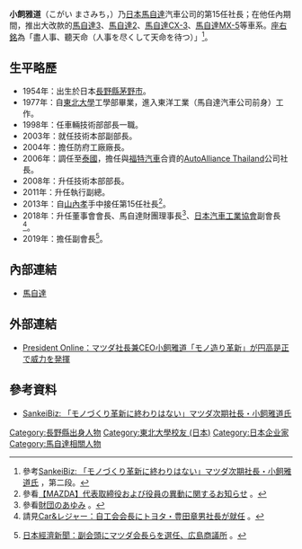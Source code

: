 {{Infobox Person
| name        = 小飼雅道
| image       = 
| caption     = 
| birth_date  = 1954年8月24日
| birth_place = {{JPN}}[[長野縣|長野縣]][[茅野市|茅野市]]
| death_date  = 
| death_place = 
| education   = [[東北大學_(日本)|東北大學]]工學部
| occupation  = [[馬自達|馬自達]]汽車公司董事會會長
| spouse      = 
| parents     = 
| children    = 
}}
{{japanese|japanese=小飼雅道|kana=こがい まさみち|romaji=Kogai Masamichi|image=}}
'''小飼雅道'''（{{ja}}こがい まさみち，{{bd|1954年|8月24日|||catIdx=K小}}）乃[[日本|日本]][[馬自達|馬自達]]汽車公司的第15任社長；在他任內期間，推出大改款的[[馬自達3|馬自達3]]、[[馬自達2|馬自達2]]、[[馬自達CX-3|馬自達CX-3]]、[[馬自達MX-5|馬自達MX-5]]等車系。[[座右銘|座右銘]]為「盡人事、聽天命（{{ja}}人事を尽くして天命を待つ）」<ref>參考{{ja}}[http://www.sankeibiz.jp/business/news/130510/bsa1305100501000-n2.htm SankeiBiz: 「モノづくり革新に終わりはない」マツダ次期社長・小飼雅道氏] {{Wayback|url=http://www.sankeibiz.jp/business/news/130510/bsa1305100501000-n2.htm |date=20190519011030 }}，第二段。</ref>。

== 生平略歷 ==
* 1954年：出生於日本[[長野縣|長野縣]][[茅野市|茅野市]]。
* 1977年：自[[東北大學_(日本)|東北大學]]工學部畢業，進入東洋工業（馬自達汽車公司前身）工作。
* 1998年：任車輛技術部部長一職。
* 2003年：就任技術本部副部長。
* 2004年：擔任防府工廠廠長。
* 2006年：調任至[[泰國|泰國]]，擔任與[[福特汽車|福特汽車]]合資的[https://web.archive.org/web/20180307155025/http://www.autoalliance.co.th/ AutoAlliance Thailand]公司社長。
* 2008年：升任技術本部部長。
* 2011年：升任執行副總。
* 2013年：自[[山內孝|山內孝]]手中接任第15任社長<ref>參看[http://www.mazda.co.jp/corporate/publicity/release/2013/201305/130509a.html 【MAZDA】代表取締役および役員の異動に関するお知らせ] {{Wayback|url=http://www.mazda.co.jp/corporate/publicity/release/2013/201305/130509a.html |date=20130918082117 }}。</ref>。
* 2018年：升任董事會會長、馬自達財團理事長<ref>參看{{ja}}[https://mzaidan.mazda.co.jp/profile/history.html 財団のあゆみ] {{Wayback|url=https://mzaidan.mazda.co.jp/profile/history.html |date=20220510013944 }}。</ref>、[[日本汽車工業協會|日本汽車工業協會]]副會長<ref>請見{{ja}}[http://www.car-l.net/media/2018/05/26/3276 Car&レジャー：自工会会長にトヨタ・豊田章男社長が就任] {{Wayback|url=http://www.car-l.net/media/2018/05/26/3276 |date=20211116004548 }}。</ref>。
* 2019年：擔任{{link-ja|廣島商工會議所|広島商工会議所}}副會長<ref>{{ja}}[https://www.nikkei.com/article/DGXMZO52033450R11C19A1LC0000/ 日本經濟新聞：副会頭にマツダ会長らを選任、広島商議所] {{Wayback|url=https://www.nikkei.com/article/DGXMZO52033450R11C19A1LC0000/ |date=20211116004543 }}。</ref>。

== 內部連結 ==
* [[馬自達|馬自達]]

== 外部連結 ==
* {{ja}}[http://president.jp/articles/-/10747 President Online：マツダ社長兼CEO小飼雅道「モノ造り革新」が円高是正で威力を発揮] {{Wayback|url=http://president.jp/articles/-/10747 |date=20190520084319 }}

== 參考資料 ==
* {{ja}}[http://www.sankeibiz.jp/business/news/130510/bsa1305100501000-n1.htm SankeiBiz: 「モノづくり革新に終わりはない」マツダ次期社長・小飼雅道氏] {{Wayback|url=http://www.sankeibiz.jp/business/news/130510/bsa1305100501000-n1.htm |date=20180626135841 }}
{{Reflist}}
{{Portal bar|日本|企業|人物}}
{{DEFAULTSORT:Kogai}}
[[Category:長野縣出身人物|Category:長野縣出身人物]]
[[Category:東北大學校友_(日本)|Category:東北大學校友 (日本)]]
[[Category:日本企业家|Category:日本企业家]]
[[Category:馬自達相關人物|Category:馬自達相關人物]]